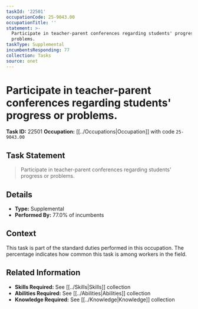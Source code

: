 ```yaml
---
taskId: '22501'
occupationCode: 25-9043.00
occupationTitle: ''
statement: >-
  Participate in teacher-parent conferences regarding students' progress or
  problems.
taskType: Supplemental
incumbentsResponding: 77
collection: Tasks
source: onet
---
```

# Participate in teacher-parent conferences regarding students' progress or problems.

**Task ID:** 22501
**Occupation:** [[../Occupations|Occupation]] with code `25-9043.00`

## Task Statement

> Participate in teacher-parent conferences regarding students' progress or problems.

## Details

- **Type:** Supplemental
- **Performed By:** 77.0% of incumbents

## Context

This task is part of the standard duties performed in this occupation. The percentage indicates how common this task is among workers in the field.

## Related Information

- **Skills Required:** See [[../Skills|Skills]] collection
- **Abilities Required:** See [[../Abilities|Abilities]] collection
- **Knowledge Required:** See [[../Knowledge|Knowledge]] collection
